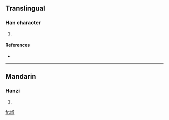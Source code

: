 ==Translingual==

===Han character===
{{Han char|rn=86|rad=火|as=06|sn=10|four=9182<sub>1</sub>|canj=火竹人弓 (FHON)}}

# {{defn|Han|sort=火06}}

====References====
* {{Han ref|kx=0669.130|dkj=18984|dj=1078.190|hdz=32200.090|uh=70C6|ud=28870|bh=D278|bd=53880}}

----

==Mandarin==

===Hanzi===
{{cmn-hanzi|pin=[[xíng]] ([[xing2]])|wg=hsing<sup>2</sup>}}

# {{defn|Mandarin|sort=火06}}

[[fr:烆]]